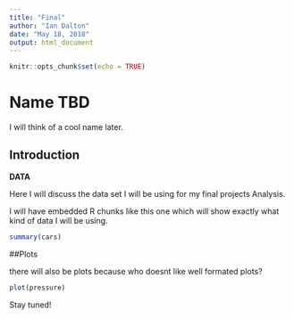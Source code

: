 ```yaml
---
title: "Final"
author: "Ian Dalton"
date: "May 18, 2018"
output: html_document
---
```


```r
knitr::opts_chunk$set(echo = TRUE)
```

# Name TBD
I will think of a cool name later.  

## Introduction  

**DATA**

Here I will discuss the data set I will be using for my final projects Analysis.

I will have embedded R chunks like this one which will show exactly what kind of data I will be using.

```r
summary(cars)
```

##Plots

there will also be plots because who doesnt like well formated plots?  

```r
plot(pressure)
```

Stay tuned!